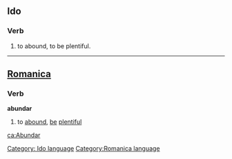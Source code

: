 ==Ido==
===Verb===
# to abound, to be plentiful.
[[Category: Ido language]]


----

==[[Romanica]]==
[[Category:Romanica language]]
===Verb===
<b>abundar</b>
#to [[abound]], [[be]] [[plentiful]]

[[ca:Abundar]]